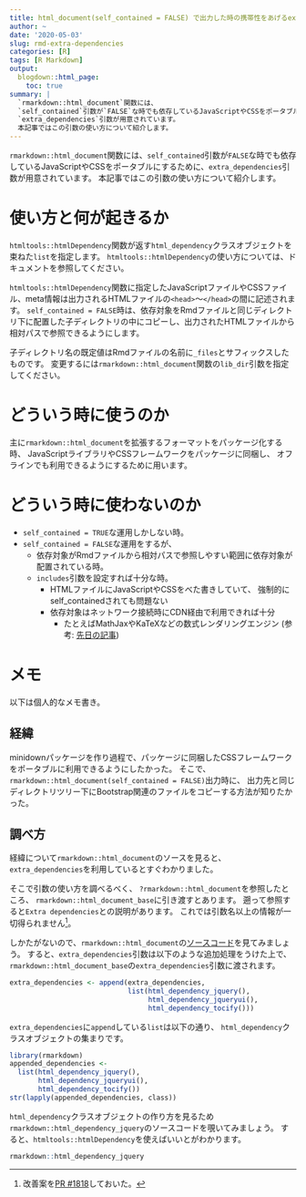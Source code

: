 ```yaml
---
title: html_document(self_contained = FALSE) で出力した時の携帯性をあげるextra_dependencies引数
author: ~
date: '2020-05-03'
slug: rmd-extra-dependencies
categories: [R]
tags: [R Markdown]
output:
  blogdown::html_page:
    toc: true
summary: |
  `rmarkdown::html_document`関数には、
  `self_contained`引数が`FALSE`な時でも依存しているJavaScriptやCSSをポータブルにするために、
  `extra_dependencies`引数が用意されています。
  本記事ではこの引数の使い方について紹介します。
---
```


`rmarkdown::html_document`関数には、`self_contained`引数が`FALSE`な時でも依存しているJavaScriptやCSSをポータブルにするために、`extra_dependencies`引数が用意されています。
本記事ではこの引数の使い方について紹介します。

# 使い方と何が起きるか

`htmltools::htmlDependency`関数が返す`html_dependency`クラスオブジェクトを束ねた`list`を指定します。
`htmltools::htmlDependency`の使い方については、ドキュメントを参照してください。

`htmltools::htmlDependency`関数に指定したJavaScriptファイルやCSSファイル、meta情報は出力されるHTMLファイルの`<head>`〜`</head>`の間に記述されます。
`self_contained = FALSE`時は、依存対象をRmdファイルと同じディレクトリ下に配置した子ディレクトリの中にコピーし、出力されたHTMLファイルから相対パスで参照できるようにします。

子ディレクトリ名の既定値はRmdファイルの名前に`_files`とサフィックスしたものです。
変更するには`rmarkdown::html_document`関数の`lib_dir`引数を指定してください。

# どういう時に使うのか

主に`rmarkdown::html_document`を拡張するフォーマットをパッケージ化する時、
JavaScriptライブラリやCSSフレームワークをパッケージに同梱し、
オフラインでも利用できるようにするために用います。

# どういう時に使わないのか

- `self_contained = TRUE`な運用しかしない時。
- `self_contained = FALSE`な運用をするが、
    - 依存対象がRmdファイルから相対パスで参照しやすい範囲に依存対象が配置されている時。
    - `includes`引数を設定すれば十分な時。
        - HTMLファイルにJavaScriptやCSSをべた書きしていて、
          強制的にself_containedされても問題ない
        - 依存対象はネットワーク接続時にCDN経由で利用できれば十分
            - たとえばMathJaxやKaTeXなどの数式レンダリングエンジン
              (参考: [先日の記事](https://blog.atusy.net/2020/04/27/pandoc-data-external/))

# メモ

以下は個人的なメモ書き。

## 経緯

minidownパッケージを作り過程で、パッケージに同梱したCSSフレームワークをポータブルに利用できるようにしたかった。
そこで、`rmarkdown::html_document(self_contained = FALSE)`出力時に、
出力先と同じディレクトリツリー下にBootstrap関連のファイルをコピーする方法が知りたかった。

## 調べ方

経緯について`rmarkdown::html_document`のソースを見ると、`extra_dependencies`を利用しているとすぐわかりました。

そこで引数の使い方を調べるべく、
`?rmarkdown::html_document`を参照したところ、
`rmarkdown::html_document_base`に引き渡すとあります。
遡って参照すると`Extra dependencies`との説明があります。
これでは引数名以上の情報が一切得られません[^pr]。

しかたがないので、`rmarkdown::html_document`の[ソースコード](https://github.com/rstudio/rmarkdown/blob/master/R/html_document.R#L240-L243)を見てみましょう。
すると、`extra_dependencies`引数は以下のような追加処理をうけた上で、
`rmarkdown::html_document_base`の`extra_dependencies`引数に渡されます。

```r
extra_dependencies <- append(extra_dependencies,
                             list(html_dependency_jquery(),
                                  html_dependency_jqueryui(),
                                  html_dependency_tocify()))
```

`extra_dependencies`に`append`している`list`は以下の通り、
`html_dependency`クラスオブジェクトの集まりです。

```r
library(rmarkdown)
appended_dependencies <-
  list(html_dependency_jquery(),
       html_dependency_jqueryui(),
       html_dependency_tocify())
str(lapply(appended_dependencies, class))
```

`html_dependency`クラスオブジェクトの作り方を見るため
`rmarkdown::html_dependency_jquery`のソースコードを覗いてみましょう。
すると、`htmltools::htmlDependency`を使えばいいとがわかります。

```r
rmarkdown::html_dependency_jquery
```



[^pr]: 改善案を[PR #1818](https://github.com/rstudio/rmarkdown/pull/1818)しておいた。

